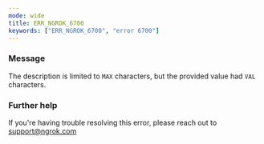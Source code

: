 ```yaml
---
mode: wide
title: ERR_NGROK_6700
keywords: ["ERR_NGROK_6700", "error 6700"]
---
```


### Message

The description is limited to `MAX` characters, but the provided value had `VAL` characters.

### Further help

If you're having trouble resolving this error, please reach out to [support@ngrok.com](mailto:support@ngrok.com?subject=Help%20with%20ERR_NGROK_6700)
